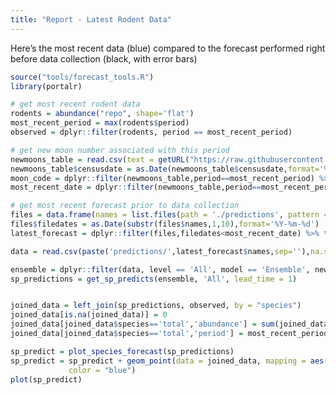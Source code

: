 ```yaml
---
title: "Report - Latest Rodent Data"
---
```

Here's the most recent data (blue) compared to the forecast performed right before data collection (black, with error bars)
```r
source("tools/forecast_tools.R")
library(portalr)

# get most recent rodent data
rodents = abundance("repo", shape='flat')
most_recent_period = max(rodents$period)
observed = dplyr::filter(rodents, period == most_recent_period)

# get new moon number associated with this period
newmoons_table = read.csv(text = getURL("https://raw.githubusercontent.com/weecology/PortalData/master/Rodents/moon_dates.csv"))
newmoons_table$censusdate = as.Date(newmoons_table$censusdate,format='%Y-%m-%d')
moon_code = dplyr::filter(newmoons_table,period==most_recent_period) %>% select(newmoonnumber) %>% as.integer()
most_recent_date = dplyr::filter(newmoons_table,period==most_recent_period) %>% dplyr::select(censusdate)

# get most recent forecast prior to data collection
files = data.frame(names = list.files(path = './predictions', pattern = '*forecasts.csv'))
files$filedates = as.Date(substr(files$names,1,10),format='%Y-%m-%d')
latest_forecast = dplyr::filter(files,filedates<most_recent_date) %>% tail(1)

data = read.csv(paste('predictions/',latest_forecast$names,sep=''),na.strings = '')

ensemble = dplyr::filter(data, level == 'All', model == 'Ensemble', newmoonnumber==moon_code)
sp_predictions = get_sp_predicts(ensemble, 'All', lead_time = 1)


joined_data = left_join(sp_predictions, observed, by = "species")
joined_data[is.na(joined_data)] = 0
joined_data[joined_data$species=='total','abundance'] = sum(joined_data$abundance,na.rm=T)
joined_data[joined_data$species=='total','period'] = most_recent_period

sp_predict = plot_species_forecast(sp_predictions)  
sp_predict = sp_predict + geom_point(data = joined_data, mapping = aes(x = abundance, y = species),
             color = "blue")
plot(sp_predict)
```

